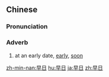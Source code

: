 ==Chinese==
{{zh-forms}}

===Pronunciation===
{{zh-pron
|m=zǎorì
|c=zou2 jat6
|h=pfs=chó-ngit
|cat=adv
}}

===Adverb===
{{zh-adv}}

# at an early date, [[early]], [[soon]]

[[zh-min-nan:早日]]
[[hu:早日]]
[[ja:早日]]
[[zh:早日]]